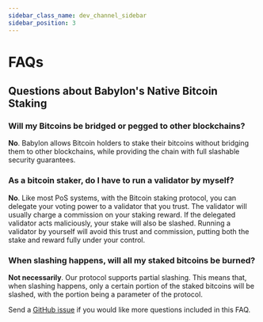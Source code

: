 ```yaml
---
sidebar_class_name: dev_channel_sidebar
sidebar_position: 3
---
```


# FAQs

## Questions about Babylon's Native Bitcoin Staking

### Will my Bitcoins be bridged or pegged to other blockchains?

**No**.
Babylon allows Bitcoin holders to stake their
bitcoins without bridging them to other blockchains,
while providing the chain with full slashable security guarantees.

### As a bitcoin staker, do I have to run a validator by myself?

**No**. Like most PoS systems,
with the Bitcoin staking protocol,
you can delegate your voting power to a validator that you trust.
The validator will usually charge a commission on your staking reward.
If the delegated validator acts maliciously, your stake will also be slashed.
Running a validator by yourself will avoid this trust and commission,
putting both the stake and reward fully under your control.

### When slashing happens, will all my staked bitcoins be burned?

**Not necessarily**.
Our protocol supports partial slashing.
This means that, when slashing happens,
only a certain portion of the staked bitcoins will be slashed,
with the portion being a parameter of the protocol.

Send a [GitHub issue](https://github.com/babylonlabs-io/babylonlabs.github.io/issues) if you would like more questions included in this FAQ.
